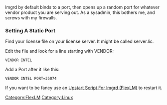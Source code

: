 lmgrd by default binds to a port, then opens up a random port for whatever vendor product you are serving out. As a sysadmin, this bothers me, and screws with my firewalls.

=== Setting A Static Port ===
Find your license file on your license server. It might be called server.lic. 

Edit the file and look for a line starting with VENDOR:
 VENDOR INTEL
Add a Port after it like this:
 VENDOR INTEL PORT=35074

If you want to be fancy use an [[Upstart Script For lmgrd (FlexLM)]] to restart it.

[[Category:FlexLM]][[Category:Linux]]